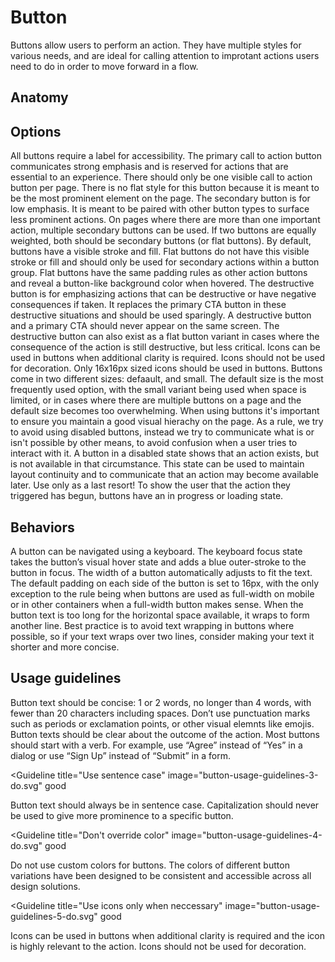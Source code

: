 # Button

Buttons allow users to perform an action. They have multiple styles for various
needs, and are ideal for calling attention to improtant actions users need to do
in order to move forward in a flow.

<Imagefullwidth image="Button-Hero.svg" title="Button example" />

<AssetLinks>
  <AssetLink href="https://react.fabric-ds.io/button" />
  <AssetLink href="https://vue.fabric-ds.io/button" />
</AssetLinks>

<TableOfContents />

## Anatomy

<Imagefullwidth image="Switch-Anatomy.svg" title="Switch anatomy example" />

## Options

<Guideline title="Label" image="button-options-label.svg">
  All buttons require a label for accessibility.
</Guideline>

<Guideline title="Primary CTA" image="button-options-primary-cta.svg">
  The primary call to action button communicates strong emphasis and is reserved
  for actions that are essential to an experience. There should only be one
  visible call to action button per page. There is no flat style for this button
  because it is meant to be the most prominent element on the page.
</Guideline>

<Guideline title="Secondary" image="button-options-secondary.svg">
  The secondary button is for low emphasis. It is meant to be paired with other
  button types to surface less prominent actions. On pages where there are more
  than one important action, multiple secondary buttons can be used. If two
  buttons are equally weighted, both should be secondary buttons (or flat
  buttons).
</Guideline>

<Guideline title="Flat" image="button-options-flat.svg">
  By default, buttons have a visible stroke and fill. Flat buttons do not have
  this visible stroke or fill and should only be used for secondary actions
  within a button group. Flat buttons have the same padding rules as other
  action buttons and reveal a button-like background color when hovered.
</Guideline>

<Guideline title="Destructive Variant" image="button-options-destructive.svg">
  The destructive button is for emphasizing actions that can be destructive or
  have negative consequences if taken. It replaces the primary CTA button in
  these destructive situations and should be used sparingly. A destructive
  button and a primary CTA should never appear on the same screen. The
  destructive button can also exist as a flat button variant in cases where the
  consequence of the action is still destructive, but less critical.
</Guideline>

<Guideline title="Icon" image="button-options-icon.svg">
  Icons can be used in buttons when additional clarity is required. Icons should
  not be used for decoration. Only 16x16px sized icons should be used in
  buttons.
</Guideline>

<Guideline title="Size" image="button-options-size.svg">
  Buttons come in two different sizes: defaault, and small. The default size is
  the most frequently used option, with the small variant being used when space
  is limited, or in cases where there are multiple buttons on a page and the
  default size becomes too overwhelming. When using buttons it's important to
  ensure you maintain a good visual hierachy on the page.
</Guideline>

<Guideline title="Disabled" image="button-options-disabled.svg">
  As a rule, we try to avoid using disabled buttons, instead we try to
  communicate what is or isn't possible by other means, to avoid confusion when
  a user tries to interact with it. A button in a disabled state shows that an
  action exists, but is not available in that circumstance. This state can be
  used to maintain layout continuity and to communicate that an action may
  become available later. Use only as a last resort!
</Guideline>

<Guideline title="Loading" image="button-options-loading.svg">
  To show the user that the action they triggered has begun, buttons have an in
  progress or loading state.
</Guideline>

## Behaviors

<Guideline title="Keyboard focus" image="button-behaviors-keyboard-focus.svg">
  A button can be navigated using a keyboard. The keyboard focus state takes the
  button’s visual hover state and adds a blue outer-stroke to the button in
  focus.
</Guideline>

<Guideline title="Flexible width" image="button-behaviors-flexible-width.svg">
  The width of a button automatically adjusts to fit the text. The default
  padding on each side of the button is set to 16px, with the only exception to
  the rule being when buttons are used as full-width on mobile or in other
  containers when a full-width button makes sense.
</Guideline>

<Guideline title="Text overflow" image="button-behaviors-text-overflow.svg">
  When the button text is too long for the horizontal space available, it wraps
  to form another line. Best practice is to avoid text wrapping in buttons where
  possible, so if your text wraps over two lines, consider making your text it
  shorter and more concise.
</Guideline>

## Usage guidelines

<Guideline title="Be concise" image="button-usage-guidelines-1-do.svg" good>
  Button text should be concise: 1 or 2 words, no longer than 4 words, with
  fewer than 20 characters including spaces. Don’t use punctuation marks such as
  periods or exclamation points, or other visual elemnts like emojis.
</Guideline>
<Guideline image="button-usage-guidelines-1-dont.svg" bad></Guideline>

<Guideline title="Use clear text" image="button-usage-guidelines-2-do.svg" good>
  Button texts should be clear about the outcome of the action. Most buttons
  should start with a verb. For example, use “Agree” instead of “Yes” in a
  dialog or use “Sign Up” instead of “Submit” in a form.
</Guideline>
<Guideline image="button-usage-guidelines-2-dont.svg" bad></Guideline>

<Guideline
  title="Use sentence case"
  image="button-usage-guidelines-3-do.svg"
  good
>
  Button text should always be in sentence case. Capitalization should never be
  used to give more prominence to a specific button.
</Guideline>
<Guideline image="button-usage-guidelines-3-dont.svg" bad></Guideline>

<Guideline
  title="Don't override color"
  image="button-usage-guidelines-4-do.svg"
  good
>
  Do not use custom colors for buttons. The colors of different button
  variations have been designed to be consistent and accessible across all
  design solutions.
</Guideline>

<Guideline image="button-usage-guidelines-4-dont.svg" bad></Guideline>

<Guideline
  title="Use icons only when neccessary"
  image="button-usage-guidelines-5-do.svg"
  good
>
  Icons can be used in buttons when additional clarity is required and the icon
  is highly relevant to the action. Icons should not be used for decoration.
</Guideline>
<Guideline image="button-usage-guidelines-5-dont.svg" bad></Guideline>
